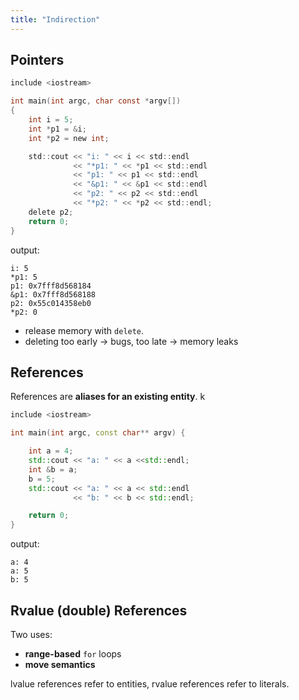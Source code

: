 ```yaml
---
title: "Indirection"
---
```


## Pointers

```.c
include <iostream>

int main(int argc, char const *argv[])
{
    int i = 5;
    int *p1 = &i;
    int *p2 = new int;

    std::cout << "i: " << i << std::endl
              << "*p1: " << *p1 << std::endl
              << "p1: " << p1 << std::endl
              << "&p1: " << &p1 << std::endl
              << "p2: " << p2 << std::endl
              << "*p2: " << *p2 << std::endl;
    delete p2;
    return 0;
}
```
output:

```text
i: 5
*p1: 5
p1: 0x7fff8d568184
&p1: 0x7fff8d568188
p2: 0x55c014358eb0
*p2: 0
```

* release memory with `delete`. 
* deleting too early -> bugs, too late -> memory leaks

## References 

References are **aliases for an existing entity**. k

```.cpp
include <iostream>

int main(int argc, const char** argv) {

    int a = 4;
    std::cout << "a: " << a <<std::endl;
    int &b = a;
    b = 5;
    std::cout << "a: " << a << std::endl
              << "b: " << b << std::endl;

    return 0;
}
```

output:

```text
a: 4
a: 5
b: 5
```


## Rvalue (double) References 

Two uses:

* **range-based** `for` loops
* **move semantics** 

lvalue references refer to entities, rvalue references refer to literals. 
